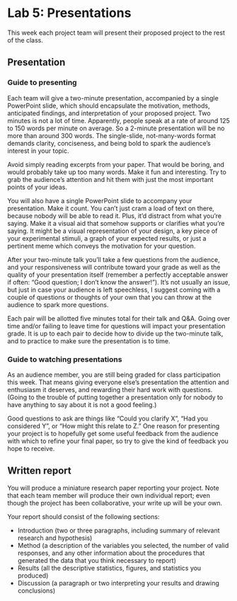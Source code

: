 # Lab 5: Presentations {.unnumbered}

This week each project team will present their proposed project to the rest of the class.


## Presentation 

### Guide to presenting 

Each team will give a two-minute presentation, accompanied by a single PowerPoint slide, which should encapsulate the motivation, methods, anticipated findings, and interpretation of your proposed project.
Two minutes is not a lot of time. Apparently, people speak at a rate of around 125 to 150 words per minute on average. So a 2-minute presentation will be no more than around 300 words. The single-slide, not-many-words format demands clarity, conciseness, and being bold to spark the audience’s interest in your topic.

Avoid simply reading excerpts from your paper. That would be boring, and would probably take up too many words. Make it fun and interesting. Try to grab the audience’s attention and hit them with just the most important points of your ideas. 

You will also have a single PowerPoint slide to accompany your presentation. Make it count. You can’t just cram a load of text on there, because nobody will be able to read it. Plus, it’d distract from what you’re saying. Make it a visual aid that somehow supports or clarifies what you’re saying. It might be a visual representation of your design, a key piece of your experimental stimuli, a graph of your expected results, or just a pertinent meme which conveys the motivation for your question.

After your two-minute talk you’ll take a few questions from the audience, and your responsiveness will contribute toward your grade as well as the quality of your presentation itself (remember a perfectly acceptable answer if often: “Good question; I don’t know the answer!”). It’s not usually an issue, but just in case your audience is left speechless, I suggest coming with a couple of questions or thoughts of your own that you can throw at the audience to spark more questions.

Each pair will be allotted five minutes total for their talk and Q&A. Going over time and/or failing to leave time for questions will impact your presentation grade. It is up to each pair to decide how to divide up the two-minute talk, and to practice to make sure the presentation is to time.


### Guide to watching presentations

As an audience member, you are still being graded for class participation this week. That means giving everyone else’s presentation the attention and enthusiasm it deserves, and rewarding their hard work with questions. (Going to the trouble of putting together a presentation only for nobody to have anything to say about it is not a good feeling.)

Good questions to ask are things like “Could you clarify X”, “Had you considered Y”, or “How might this relate to Z.” One reason for presenting your project is to hopefully get some useful feedback from the audience with which to refine your final paper, so try to give the kind of feedback you hope to receive.


## Written report {#sec-report}

You will produce a miniature research paper reporting your project. Note that each team member will produce their own individual report; even though the project has been collaborative, your write up will be your own.

Your report should consist of the following sections:

- Introduction (two or three paragraphs, including summary of relevant research and hypothesis)
- Method (a description of the variables you selected, the number of valid responses, and any other information about the procedures that generated the data that you think necessary to report)
- Results (all the descriptive statistics, figures, and statistics you produced)
- Discussion (a paragraph or two interpreting your results and drawing conclusions)
